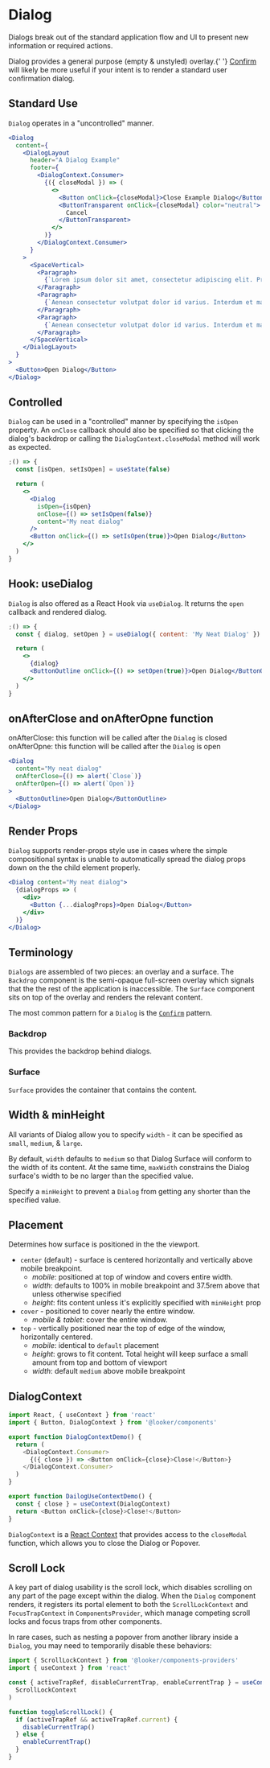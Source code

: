
<Meta component={Dialog} title="Docs/Components/Overlays/Dialog/Dialog" />

# Dialog

Dialogs break out of the standard application flow and UI to present new information or required actions.

<MessageBar noActions intent="warn">
  Dialog provides a general purpose (empty & unstyled) overlay.{' '}
  <a href="./confirm">Confirm</a> will likely be more useful if your intent is
  to render a standard user confirmation dialog.
</MessageBar>

## Standard Use

`Dialog` operates in a "uncontrolled" manner.

```jsx
<Dialog
  content={
    <DialogLayout
      header="A Dialog Example"
      footer={
        <DialogContext.Consumer>
          {({ closeModal }) => (
            <>
              <Button onClick={closeModal}>Close Example Dialog</Button>
              <ButtonTransparent onClick={closeModal} color="neutral">
                Cancel
              </ButtonTransparent>
            </>
          )}
        </DialogContext.Consumer>
      }
    >
      <SpaceVertical>
        <Paragraph>
          {`Lorem ipsum dolor sit amet, consectetur adipiscing elit. Proin pellentesque dui sodales efficitur vehicula. Praesent at aliquet nisi. Fusce risus quam, scelerisque non lacus mollis, feugiat molestie sem. Praesent augue erat, molestie id sem quis, fermentum venenatis lacus. Morbi vehicula lacus id fringilla scelerisque. Nulla dignissim nisi nisl, ac porttitor orci accumsan nec. Vestibulum pulvinar risus felis, vel bibendum odio luctus a. Morbi pharetra, ipsum sit amet vehicula malesuada, lacus quam viverra sapien, eget malesuada sem risus quis ligula. Vestibulum non laoreet est. Nullam blandit sollicitudin cursus. Nam cursus nisl id ipsum ullamcorper consequat.`}
        </Paragraph>
        <Paragraph>
          {`Aenean consectetur volutpat dolor id varius. Interdum et malesuada fames ac ante ipsum primis in faucibus. Nam mollis, sapien sit amet suscipit consectetur, odio metus malesuada arcu, et eleifend nisi lorem eu diam. Praesent malesuada finibus finibus. Suspendisse eu lobortis ante, sed gravida odio. Nam auctor eros nulla. Praesent maximus ligula quam, et pretium lacus vulputate non. Donec condimentum turpis vitae mi volutpat malesuada. Nam sagittis non metus in efficitur. Vestibulum commodo nibh velit, sed luctus felis condimentum non.`}
        </Paragraph>
        <Paragraph>
          {`Aenean consectetur volutpat dolor id varius. Interdum et malesuada fames ac ante ipsum primis in faucibus. Nam mollis, sapien sit amet suscipit consectetur, odio metus malesuada arcu, et eleifend nisi lorem eu diam. Praesent malesuada finibus finibus. Suspendisse eu lobortis ante, sed gravida odio. Nam auctor eros nulla. Praesent maximus ligula quam, et pretium lacus vulputate non. Donec condimentum turpis vitae mi volutpat malesuada. Nam sagittis non metus in efficitur. Vestibulum commodo nibh velit, sed luctus felis condimentum non.`}
        </Paragraph>
      </SpaceVertical>
    </DialogLayout>
  }
>
  <Button>Open Dialog</Button>
</Dialog>
```

## Controlled

`Dialog` can be used in a "controlled" manner by specifying the `isOpen` property. An `onClose` callback should also be specified so that clicking the dialog's backdrop or calling the `DialogContext.closeModal` method will work as expected.

```jsx
;() => {
  const [isOpen, setIsOpen] = useState(false)

  return (
    <>
      <Dialog
        isOpen={isOpen}
        onClose={() => setIsOpen(false)}
        content="My neat dialog"
      />
      <Button onClick={() => setIsOpen(true)}>Open Dialog</Button>
    </>
  )
}
```

## Hook: useDialog

`Dialog` is also offered as a React Hook via `useDialog`. It returns the `open` callback and rendered dialog.

```jsx
;() => {
  const { dialog, setOpen } = useDialog({ content: 'My Neat Dialog' })

  return (
    <>
      {dialog}
      <ButtonOutline onClick={() => setOpen(true)}>Open Dialog</ButtonOutline>
    </>
  )
}
```

## onAfterClose and onAfterOpne function

onAfterClose: this function will be called after the `Dialog` is closed
onAfterOpne: this function will be called after the `Dialog` is open

```jsx
<Dialog
  content="My neat dialog"
  onAfterClose={() => alert(`Close`)}
  onAfterOpen={() => alert(`Open`)}
>
  <ButtonOutline>Open Dialog</ButtonOutline>
</Dialog>
```

## Render Props

`Dialog` supports render-props style use in cases where the simple compositional syntax is unable to automatically spread the dialog props down on the the child element properly.

```jsx
<Dialog content="My neat dialog">
  {dialogProps => (
    <div>
      <Button {...dialogProps}>Open Dialog</Button>
    </div>
  )}
</Dialog>
```

## Terminology

`Dialogs` are assembled of two pieces: an overlay and a surface. The `Backdrop` component is the semi-opaque full-screen overlay which signals that the the rest of the application is inaccessible. The `Surface` component sits on top of the overlay and renders the relevant content.

The most common pattern for a `Dialog` is the [`Confirm`](/components/dialogs/confirm) pattern.

### Backdrop

This provides the backdrop behind dialogs.

### Surface

`Surface` provides the container that contains the content.

## Width & minHeight

All variants of Dialog allow you to specify `width` - it can be specified as `small`, `medium`, & `large`.

By default, `width` defaults to `medium` so that Dialog Surface will conform to the width of its content. At the same time, `maxWidth` constrains the Dialog surface's width to be no larger than the specified value.

Specify a `minHeight` to prevent a `Dialog` from getting any shorter than the specified value.

## Placement

Determines how surface is positioned in the the viewport.

- `center` (default) - surface is centered horizontally and vertically above mobile breakpoint.
  - _mobile_: positioned at top of window and covers entire width.
  - _width_: defaults to 100% in mobile breakpoint and 37.5rem above that unless otherwise specified
  - _height_: fits content unless it's explicitly specified with `minHeight` prop
- `cover` - positioned to cover nearly the entire window.
  - _mobile & tablet_: cover the entire window.
- `top` - vertically positioned near the top of edge of the window, horizontally centered.
  - _mobile_: identical to `default` placement
  - _height_: grows to fit content. Total height will keep surface a small amount from top and bottom of viewport
  - _width_: default `medium` above mobile breakpoint

## DialogContext

```js static
import React, { useContext } from 'react'
import { Button, DialogContext } from '@looker/components'

export function DialogContextDemo() {
  return (
    <DialogContext.Consumer>
      {({ close }) => <Button onClick={close}>Close!</Button>}
    </DialogContext.Consumer>
  )
}

export function DailogUseContextDemo() {
  const { close } = useContext(DialogContext)
  return <Button onClick={close}>Close!</Button>
}
```

`DialogContext` is a [React Context](https://reactjs.org/docs/context.html) that provides
access to the `closeModal` function, which allows you to close the Dialog or Popover.

## Scroll Lock

A key part of dialog usability is the scroll lock, which disables scrolling on any part of the page except within the dialog.
When the `Dialog` component renders, it registers its portal element to both the `ScrollLockContext` and `FocusTrapContext`
in `ComponentsProvider`, which manage competing scroll locks and focus traps from other components.

In rare cases, such as nesting a popover from another library inside a `Dialog`, you may need to temporarily disable these behaviors:

```js static
import { ScrollLockContext } from '@looker/components-providers'
import { useContext } from 'react'

const { activeTrapRef, disableCurrentTrap, enableCurrentTrap } = useContext(
  ScrollLockContext
)

function toggleScrollLock() {
  if (activeTrapRef && activeTrapRef.current) {
    disableCurrentTrap()
  } else {
    enableCurrentTrap()
  }
}
```
